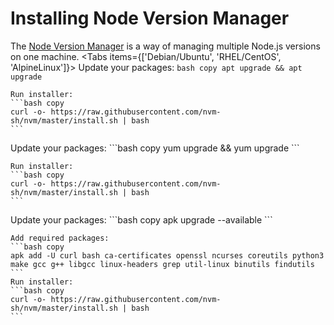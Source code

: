
# Installing Node Version Manager

The [Node Version Manager](https://github.com/nvm-sh/nvm) is a way of managing multiple Node.js versions on one machine.
<Tabs items={['Debian/Ubuntu', 'RHEL/CentOS', 'AlpineLinux']}>
  <Tab>
    Update your packages:
    ```bash copy
    apt upgrade && apt upgrade
    ```

    Run installer:
    ```bash copy
    curl -o- https://raw.githubusercontent.com/nvm-sh/nvm/master/install.sh | bash
    ```
  </Tab>
  <Tab>
    Update your packages:
    ```bash copy
    yum upgrade && yum upgrade
    ```

    Run installer:
    ```bash copy
    curl -o- https://raw.githubusercontent.com/nvm-sh/nvm/master/install.sh | bash
    ```
  </Tab>
  <Tab>
    Update your packages:
    ```bash copy
    apk upgrade --available
    ```

    Add required packages:
    ```bash copy
    apk add -U curl bash ca-certificates openssl ncurses coreutils python3 make gcc g++ libgcc linux-headers grep util-linux binutils findutils
    ```
    Run installer:
    ```bash copy
    curl -o- https://raw.githubusercontent.com/nvm-sh/nvm/master/install.sh | bash
    ```
  </Tab>
</Tabs>
